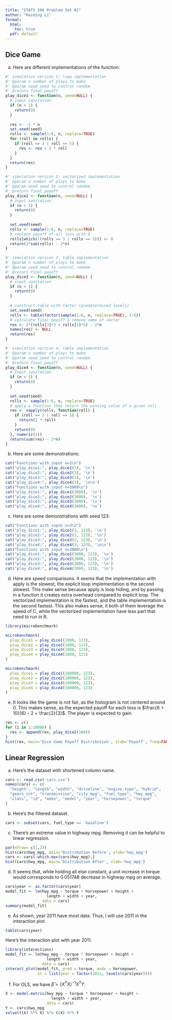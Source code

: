 ```yaml
---
title: "STATS 506 Problem Set #2"
author: "Haiming Li"
format: 
  html:
    toc: true
  pdf: default
---
```


## Dice Game

a. Here are different implementations of the function:
```r
#' simulation version 1: loop implementation
#' @param n number of plays to make
#' @param seed seed to control random
#' @return final payoff
play_dice1 <- function(n, seed=NULL) {
  # input sanitation
  if (n < 1) {
    return(0)
  }
  
  res <- -2 * n
  set.seed(seed)
  rolls <- sample(1:6, n, replace=TRUE)
  for (roll in rolls) {
    if (roll == 3 | roll == 5) {
      res <- res + 2 * roll
    }
  }
  return(res)
}

#' simulation version 2: vectorized implementation
#' @param n number of plays to make
#' @param seed seed to control random
#' @return final payoff
play_dice2 <- function(n, seed=NULL) {
  # input sanitation
  if (n < 1) {
    return(0)
  }
  
  set.seed(seed)
  rolls <- sample(1:6, n, replace=TRUE)
  # replace payoff of all loss with 0
  rolls[which(!(rolls == 3 | rolls == 5))] <- 0
  return(2*sum(rolls) - 2*n)
}

#' simulation version 3: table implementation
#' @param n number of plays to make
#' @param seed seed to control random
#' @return final payoff
play_dice3 <- function(n, seed=NULL) {
  # input sanitation
  if (n < 1) {
    return(0)
  }
  
  # construct table with factor (predetermined levels)
  set.seed(seed)
  rolls <- table(factor(sample(1:6, n, replace=TRUE), 1:6))
  # calculate final payoff & remove name of vector
  res <- 2*(rolls[3]*3 + rolls[5]*5) - 2*n
  names(res) <- NULL
  return(res)
}

#' simulation version 4: table implementation
#' @param n number of plays to make
#' @param seed seed to control random
#' @return final payoff
play_dice4 <- function(n, seed=NULL) {
  # input sanitation
  if (n < 1) {
    return(0)
  }
  
  set.seed(seed)
  rolls <- sample(1:6, n, replace=TRUE)
  # apply a function that return the winning value of a given roll
  res <- vapply(rolls, function(roll) {
    if (roll == 3 | roll == 5) {
      return(2 * roll)
    }
    return(0)
  }, numeric(1))
  return(sum(res) - 2*n)
}
```
b. Here are some demonstrations:
```r
cat("Functions with input n=3\n")
cat("play_dice1:", play_dice1(3), '\n')
cat("play_dice2:", play_dice2(3), '\n')
cat("play_dice3:", play_dice3(3), '\n')
cat("play_dice4:", play_dice4(3), '\n\n')
cat("Functions with input n=3000\n")
cat("play_dice1:", play_dice1(3000), '\n')
cat("play_dice2:", play_dice2(3000), '\n')
cat("play_dice3:", play_dice3(3000), '\n')
cat("play_dice4:", play_dice4(3000), '\n')
```
c. Here are some demonstrations with seed 123:
```r
cat("Functions with input n=3\n")
cat("play_dice1:", play_dice1(3, 123), '\n')
cat("play_dice2:", play_dice2(3, 123), '\n')
cat("play_dice3:", play_dice3(3, 123), '\n')
cat("play_dice4:", play_dice4(3, 123), '\n\n')
cat("Functions with input n=3000\n")
cat("play_dice1:", play_dice1(3000, 123), '\n')
cat("play_dice2:", play_dice2(3000, 123), '\n')
cat("play_dice3:", play_dice3(3000, 123), '\n')
cat("play_dice4:", play_dice4(3000, 123), '\n')
```
d. Here are speed comparisons. It seems that the implementation with apply is the slowest, the explicit loop implementation is the second slowest. This make sense because apply is loop hiding, and by passing in a function it creates extra overhead compared to explicit loop. The vectorized implementation is the fastest, and the table implementation is the second fastest. This also makes sense, it both of them leverage the speed of C, while the vectorized implementation have less part that need to run in R.
```r
library(microbenchmark)

microbenchmark(
  play_dice1 = play_dice1(1000, 123),
  play_dice2 = play_dice2(1000, 123),
  play_dice3 = play_dice3(1000, 123),
  play_dice4 = play_dice4(1000, 123)
)

microbenchmark(
  play_dice1 = play_dice1(100000, 123),
  play_dice2 = play_dice2(100000, 123),
  play_dice3 = play_dice3(100000, 123),
  play_dice4 = play_dice4(100000, 123)
)
```
e. It looks like the game is not fair, as the histogram is not centered around 0. This makes sense, as the expected payoff for each toss is $\frac{6 + 10}{6} - 2 = \frac{2}{3}$. The player is expected to gain.
```r
res <- c()
for (i in 1:10000) {
  res <- append(res, play_dice2(100))
}
hist(res, main='Dice Game Payoff Distribution', xlab='Payoff', freq=FALSE)
```

## Linear Regression

a. Here's the dataset with shortened column name.
```r
cars <- read.csv('cars.csv')
names(cars) <- c(
  "height", "length", "width", "driveline", "engine_type", "hybrid", 
  "gears_cnt", "transmission", "city_mpg", "fuel_type", "hwy_mpg", 
  "class", "id", "make", "model", "year", "horsepower", "torque"
)
```
b. Here's the filtered dataset.
```r
cars <- subset(cars, fuel_type == 'Gasoline')
```
c. There's an extreme value in highway mpg. Removing it can be helpful to linear regression.
```r
par(mfrow= c(1,2))
hist(cars$hwy_mpg, main='Distribution Before', xlab='hwy_mpg')
cars <- cars[-which.max(cars$hwy_mpg),]
hist(cars$hwy_mpg, main='Distribution After', xlab='hwy_mpg')
```
d. It seems that, while holding all else constant, a unit increase in torque would corresponds to 0.051748 decrease in highway mpg on average.
```r
cars$year <- as.factor(cars$year)
model_fit <- lm(hwy_mpg ~ torque + horsepower + height +
                  length + width + year,
                data = cars)
summary(model_fit)
```
e. As shown, year 2011 have most data. Thus, I will use 2011 in the interaction plot.
```r
table(cars$year)
```
  Here's the interaction plot with year 2011.
```r
library(interactions)
model_fit <- lm(hwy_mpg ~ torque * horsepower + height +
                  length + width + year,
                data = cars)
interact_plot(model_fit, pred = torque, modx = horsepower,
              at = list(year = factor(2011, levels(cars$year))))
```

f. For OLS, we have $\hat{\beta} = (X^TX)^{-1}X^TY$.
```r
X <- model.matrix(hwy_mpg ~ torque * horsepower + height + 
                    length + width + year,
                  data = cars)
Y <- cars$hwy_mpg
solve(t(X) %*% X) %*% t(X) %*% Y
```


